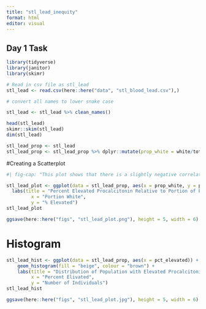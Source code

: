 ```yaml
---
title: "stl_lead_inequity"
format: html
editor: visual
---
```


## Day 1 Task

```r
library(tidyverse)
library(janitor)
library(skimr)
```

```r
# Read in csv file as stl_lead
stl_lead <- read.csv(here::here("data", "stl_blood_lead.csv"),)

# convert all names to lower snake case

stl_lead <- stl_lead %>% clean_names()

head(stl_lead)
skimr::skim(stl_lead)
dim(stl_lead)

```

```r
stl_lead_prop <- stl_lead
stl_lead_prop <- stl_lead_prop %>% dplyr::mutate(prop_white = white/total_pop)

```

#Creating a Scatterplot

```r
#| fig-cap: "This plot shows that there is a slightly negative correlation between evelated procalcitonin levels and proportion o fthe population that is white"

stl_lead_plot <- ggplot(data = stl_lead_prop, aes(x = prop_white, y = pct_elevated)) + geom_point(size = 2, alpha = 1/5, colour = "brown") +
  labs(title = "Percent Elevated Procalcitonin Relative to Portion of Population that is White",
         x = "Portion White",
         y = "% Elevated")
stl_lead_plot 

ggsave(here::here("figs", "stl_lead_plot.png"), height = 5, width = 6)
```

# Histogram   
```r
stl_lead_hist <- ggplot(data = stl_lead_prop, aes(x = pct_elevated)) +
    geom_histogram(fill = "beige", colour = "brown") +
    labs(title = "Distribution of Population with Elevated Procalcitonin",
         x = "Percent Elivated",
         y = "Number of Individuals")
stl_lead_hist

ggsave(here::here("figs", "stl_lead_plot.jpg"), height = 5, width = 6)

```

